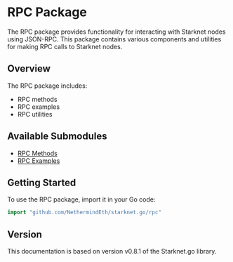 # RPC Package

The RPC package provides functionality for interacting with Starknet nodes using JSON-RPC. This package contains various components and utilities for making RPC calls to Starknet nodes.

## Overview

The RPC package includes:
- RPC methods
- RPC examples
- RPC utilities

## Available Submodules

- [RPC Methods](./methods)
- [RPC Examples](./examples)

## Getting Started

To use the RPC package, import it in your Go code:

```go
import "github.com/NethermindEth/starknet.go/rpc"
```

## Version

This documentation is based on version v0.8.1 of the Starknet.go library. 